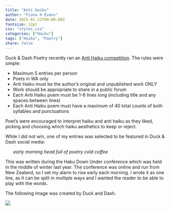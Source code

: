 ```yaml
---
title: "Anti Haiku"
author: "Fiona H Evans"
date: 2025-01-22T00:00:00Z
fontsize: 12pt
css: "styles.css"
categories: ["Haiku"]
tags: ["Haiku", "Poetry"] 
share: false
---
```


Duck & Dash Poetry recently ran an <a href="https://www.facebook.com/events/1475561316458730"> Anti Haiku competition</a>. The rules were simple:

<ul>
<li>Maximum 5 entries per person</li>
<li>Poets in WA only</li>
<li>Anti Haiku must be the author’s original and unpublished work ONLY</li>
<li>Work should be appropriate to share in a public forum</li>
<li>Each Anti Haiku poem must be 1-6 lines long (including title and any spaces between lines)</li>
<li>Each Anti Haiku poem must have a maximum of 40 total counts of both syllables and punctuations</li>
</ul>

Poet's were encouraged to interpret haiku and anti haiku as they liked, picking and choosing which haiku aesthetics to keep or reject. 

While I did not win, one of my entries was selected to be featured in Duck & Dash social media:

<p style="margin-left: 25px;"><i>
early morning head full of poetry cold coffee
</i></p>

This was written during the Haku Down Under conference which was held in the middle of winter last year. The conference was online and run from New Zealand, so I set my alarm to rise early each morning. I wrote it as one line, as it can be split in multiple ways and I wanted the reader to be able to play with the words. 

The following image was created by Duck and Dash. 

![](/media/img/duck_and_dash.jpg)








